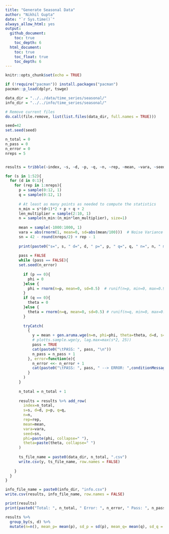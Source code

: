 ```yaml
---
title: "Generate Seasonal Data"
author: "Nikhil Gupta"
date: "`r Sys.time()`"
always_allow_html: yes
output:
  github_document:
    toc: true
    toc_depth: 6
  html_document:
    toc: true
    toc_float: true
    toc_depth: 6
---
```



```r
knitr::opts_chunk$set(echo = TRUE)
```


```r
if (!require("pacman")) install.packages("pacman")
pacman::p_load(dplyr, tswge)
```

```r
data_dir = "../../data/time_series/seasonal/"
info_dir = "../../info/time_series/seasonal/"
```


```r
# Remove current files
do.call(file.remove, list(list.files(data_dir, full.names = TRUE)))
```

```r
seed=42
set.seed(seed)

n_total = 0
n_pass = 0
n_error = 0
nreps = 5


results = tribble(~index, ~s, ~d, ~p, ~q, ~n, ~rep, ~mean, ~vara, ~seed, ~phi, ~theta)

for (s in 1:52){   
  for (d in 0:1){
    for (rep in 1:nreps){
      p = sample(0:12, 1)
      q = sample(0:12, 1)
      
      # At least as many points as needed to compute the statistics
      n_min = s*(d+1)*2 + p + q + 2
      len_multiplier = sample(2:10, 1)
      n = sample(n_min:(n_min*len_multiplier), size=1)
      
      mean = sample(-1000:1000, 1)
      vara = abs(rnorm(1, mean=0, sd=abs(mean/100)))  # Noise Variance
      sn = 42 - round(nreps/2) + rep - 1 
      
      print(paste0("s=", s, " d=", d, " p=", p, " q=", q, " n=", n, " mean=", mean, " vara=", vara, " rep=",  rep, " sn=",  sn))
      
      pass = FALSE
      while (pass == FALSE){
      set.seed(n_error)
      
        if (p == 0){
          phi = 0
        }else {
          phi = rnorm(n=p, mean=0, sd=0.5)  # runif(n=p, min=0, max=0.99)
        }
        if (q == 0){
          theta = 0
        }else {
          theta = rnorm(n=q, mean=0, sd=0.5) # runif(n=q, min=0, max=0.99)
        }
        
        tryCatch(
          {
            y = mean + gen.aruma.wge(n=n, phi=phi, theta=theta, d=d, s=s, vara=vara, sn=sn, plot=FALSE)
            # plotts.sample.wge(y, lag.max=max(s*2, 25))
            pass = TRUE
            cat(paste0("\tPASS: ", pass, "\n"))
            n_pass = n_pass + 1
          }, error=function(e){
            n_error <<- n_error + 1
            cat(paste0("\tPASS: ", pass, " --> ERROR: ",conditionMessage(e), "\n"))
          }
        )
      }
      
      n_total = n_total + 1
      
      results = results %>% add_row(
        index=n_total,
        s=s, d=d, p=p, q=q,
        n=n,
        rep=rep,
        mean=mean,
        vara=vara,
        seed=sn,
        phi=paste(phi, collapse=" "),
        theta=paste(theta, collapse=" ")
      ) 
      
      ts_file_name = paste0(data_dir, n_total, ".csv")
      write.csv(y, ts_file_name, row.names = FALSE)
      
    }
  }
}

```

```r
info_file_name = paste0(info_dir, "info.csv")
write.csv(results, info_file_name, row.names = FALSE)
```

```r
print(results)
print(paste0("Total: ", n_total, " Error: ", n_error, " Pass: ", n_pass))
```

```r
results %>% 
  group_by(s, d) %>% 
  mutate(n=n(), mean_p= mean(p), sd_p = sd(p), mean_q= mean(q), sd_q = sd(q))
```

